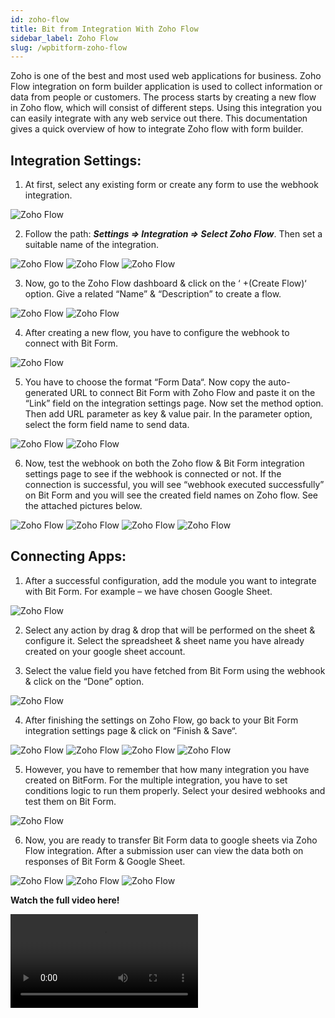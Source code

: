 ```yaml
---
id: zoho-flow
title: Bit from Integration With Zoho Flow 
sidebar_label: Zoho Flow
slug: /wpbitform-zoho-flow
---
```



Zoho is one of the best and most used web applications for business. Zoho Flow integration on form builder application is used to collect information or data from people or customers. The process starts by creating a new flow in Zoho flow, which will consist of different steps. Using this integration you can easily integrate with any web service out there. This documentation gives a quick overview of how to integrate Zoho flow with form builder.

## Integration Settings:  
1. At first, select any existing form or create any form to use the webhook integration.

 <Image src="Zoho Flow/1_Create Form- Bit Form" alt="Zoho Flow" w="1020" h="400" />

2. Follow the path: ***Settings => Integration => Select Zoho Flow***. Then set a suitable name of the integration.

 <Image src="Zoho Flow/2_Integration to Settings- Bit Form" alt="Zoho Flow" w="1020" h="400" />

 <Image src="Zoho Flow/3_Select Zoho Flow-Bit Form" alt="Zoho Flow" w="1020" h="400" />

 <Image src="Zoho Flow/4_Set Integration name -Bit Form" alt="Zoho Flow" w="1020" h="400" />

3. Now, go to the Zoho Flow dashboard & click on the ‘ +(Create Flow)‘ option. Give a related “Name” & “Description” to create a flow.

 <Image src="Zoho Flow/5_Zoho Flow dashboard-Bit Form" alt="Zoho Flow" w="1020" h="400" />

 <Image src="Zoho Flow/6_Set flow name-Bit Form" alt="Zoho Flow" w="1020" h="400" />

4. After creating a new flow, you have to configure the webhook to connect with Bit Form.

 <Image src="Zoho Flow/7_Configure Webhook-Bit Form" alt="Zoho Flow" w="1020" h="400" />

5. You have to choose the format “Form Data“. Now copy the auto-generated URL to connect Bit Form with Zoho Flow and paste it on the “Link” field on the integration settings page. Now set the method option. Then add URL parameter as key & value pair. In the parameter option, select the form field name to send data.

 <Image src="Zoho Flow/8_Copy URL-Bit Form" alt="Zoho Flow" w="1020" h="400" />

 <Image src="Zoho Flow/9_Paste URL & Set parameters-Bit Form" alt="Zoho Flow" w="1020" h="400" />

6. Now, test the webhook on both the Zoho flow & Bit Form integration settings page to see if the webhook is connected or not. If the connection is successful, you will see “webhook executed successfully” on Bit Form and you will see the created field names on Zoho flow. See the attached pictures below.

 <Image src="Zoho Flow/10_Click Next-Bit Form" alt="Zoho Flow" w="1020" h="400" />

 <Image src="Zoho Flow/11_Test -Bit Form" alt="Zoho Flow" w="1020" h="400" />

 <Image src="Zoho Flow/12_Test Webhook-Bit Form" alt="Zoho Flow" w="1020" h="400" />

 <Image src="Zoho Flow/13_Payload-Bit Form" alt="Zoho Flow" w="1020" h="400" />

## Connecting Apps: 
1. After a successful configuration, add the module you want to integrate with Bit Form. For example – we have chosen Google Sheet. 

 <Image src="Zoho Flow/14_Search google sheet & set action-Bit Form" alt="Zoho Flow" w="1020" h="400" /> 

2. Select any action by drag & drop that will be performed on the sheet & configure it. Select the spreadsheet & sheet name you have already created on your google sheet account.  

3. Select the value field you have fetched from Bit Form using the webhook & click on the “Done” option.

 <Image src="Zoho Flow/15_Set Credentials-Bit Form" alt="Zoho Flow" w="1020" h="400" /> 

4. After finishing the settings on Zoho Flow, go back to your Bit Form integration settings page & click on “Finish & Save“.

 <Image src="Zoho Flow/16" alt="Zoho Flow" w="1020" h="400" /> 

 <Image src="Zoho Flow/17_Next-Bit Form" alt="Zoho Flow" w="1020" h="400" /> 

 <Image src="Zoho Flow/18_Finish & Save-Bit Form" alt="Zoho Flow" w="1020" h="400" /> 

 <Image src="Zoho Flow/19_Created integration" alt="Zoho Flow" w="1020" h="400" /> 

5. However, you have to remember that how many integration you have created on BitForm. For the multiple integration, you have to set conditions logic to run them properly. Select your desired webhooks and test them on Bit Form.

 <Image src="Zoho Flow/20_Conditional logic-Bit Form" alt="Zoho Flow" w="1020" h="400" /> 

6. Now, you are ready to transfer Bit Form data to google sheets via Zoho Flow integration. After a submission user can view the data both on responses of Bit Form & Google Sheet.

 <Image src="Zoho Flow/21_Input-Bit Form" alt="Zoho Flow" w="1020" h="400" />

 <Image src="Zoho Flow/22_Responses-Bit Form" alt="Zoho Flow" w="1020" h="400" />

 <Image src="Zoho Flow/23_Google sheet-Bit Form" alt="Zoho Flow" w="1020" h="400" /> 

**Watch the full video here!**

<Video youtube src="lbRiwN7J97Q" />  

 



 


